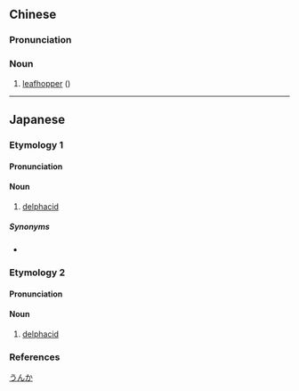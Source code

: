 {{also|浮尘子}}
==Chinese==
{{zh-forms|s=浮尘子|type=21}}

===Pronunciation===
{{zh-pron
|m=fúchénzǐ
|c=fau4 can4 zi2
|cat=n
}}

===Noun===
{{zh-noun}}

# [[leafhopper]] ({{taxlink|Nephotettix apicalis cincticeps|species|noshow=1}})

{{zh-cat|Hemipterans}}

----

==Japanese==
{{wikipedia|lang=ja}}

===Etymology 1===
{{ja-kanjitab|yomi=irr|sort=うんか}}

====Pronunciation====
{{ja-pron|yomi=irr|うんか|acc=1|acc_ref=DJR}}

====Noun====
{{ja-noun|うんか|ウンカ}}

# [[delphacid]]

=====Synonyms=====
* {{sense|delphacid}} {{ja-r|糠蝿|ぬかばえ}}

===Etymology 2===
{{ja-kanjitab|ふ|じん|し|yomi=o}}

====Pronunciation====
{{ja-pron|yomi=o|ふじんし|acc=2|acc_ref=DJR}}

====Noun====
{{ja-noun|ふじんし|hhira=ふぢんし}}

# [[delphacid]]

===References===
<references/>

[[Category:ja:Hemipterans|うんか]]